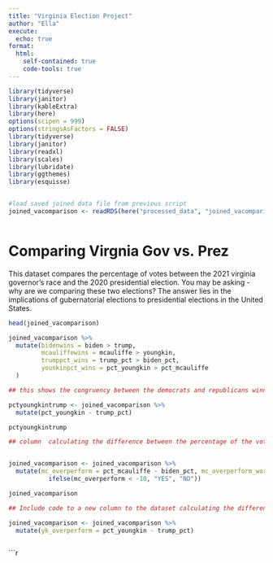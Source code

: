 ```yaml
---
title: "Virginia Election Project"
author: "Ella"
execute:
  echo: true
format:
  html:
    self-contained: true
    code-tools: true
---
```


```r


library(tidyverse)
library(janitor)
library(kableExtra)
library(here)
options(scipen = 999)
options(stringsAsFactors = FALSE)
library(tidyverse) 
library(janitor) 
library(readxl) 
library(scales)
library(lubridate)
library(ggthemes)
library(esquisse)


#load saved joined data file from previous script
joined_vacomparison <- readRDS(here("processed_data", "joined_vacomparison.rds"))



```

# Comparing Virgnia Gov vs. Prez

This dataset compares the percentage of votes between the 2021 virginia governor's race and the 2020 presidential election. You may be asking - why are we comparing these two elections? The answer lies in the implications of gubernatorial elections to presidential elections in the United States.

```r

head(joined_vacomparison)


```

```r
joined_vacomparison %>% 
  mutate(bidenwins = biden > trump,
         mcauliffewins = mcauliffe > youngkin,
         trumppct_wins = trump_pct > biden_pct,
         younkinpct_wins = pct_youngkin > pct_mcauliffe
  )

## this shows the congruency between the democrats and republicans winning across the election cycles. when biden had the most votes, youngkin also had the most votes. this holds true when looking at percentage of votes won by the republicans in the 2020 Presidential election and the gubernatorial race
```

```r
pctyoungkintrump <- joined_vacomparison %>% 
  mutate(pct_youngkin - trump_pct)

pctyoungkintrump

## column  calculating the difference between the percentage of the vote Youngkin received and what Trump received


joined_vacomparison <- joined_vacomparison %>% 
  mutate(mc_overperform = pct_mcauliffe - biden_pct, mc_overperform_worsethan10 = 
           ifelse(mc_overperform < -10, "YES", "NO"))

joined_vacomparison

## Include code to a new column to the dataset calculating the difference between the percentage of the vote Youngkin received and what Trump received.

joined_vacomparison <- joined_vacomparison %>% 
  mutate(yk_overperform = pct_youngkin - trump_pct)



```


```r
